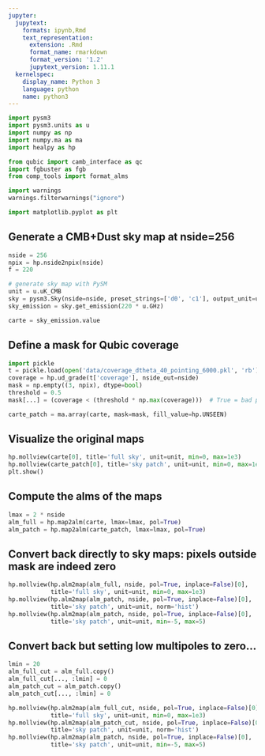 ```yaml
---
jupyter:
  jupytext:
    formats: ipynb,Rmd
    text_representation:
      extension: .Rmd
      format_name: rmarkdown
      format_version: '1.2'
      jupytext_version: 1.11.1
  kernelspec:
    display_name: Python 3
    language: python
    name: python3
---
```


```python
import pysm3
import pysm3.units as u
import numpy as np
import numpy.ma as ma
import healpy as hp

from qubic import camb_interface as qc
import fgbuster as fgb
from comp_tools import format_alms

import warnings
warnings.filterwarnings("ignore")

import matplotlib.pyplot as plt
```

## Generate a CMB+Dust sky map at nside=256

```python
nside = 256
npix = hp.nside2npix(nside)
f = 220
```

```python
# generate sky map with PySM
unit = u.uK_CMB
sky = pysm3.Sky(nside=nside, preset_strings=['d0', 'c1'], output_unit=unit)
sky_emission = sky.get_emission(220 * u.GHz)
```

```python
carte = sky_emission.value
```

## Define a mask for Qubic coverage

```python
import pickle
t = pickle.load(open('data/coverage_dtheta_40_pointing_6000.pkl', 'rb'))
coverage = hp.ud_grade(t['coverage'], nside_out=nside)
mask = np.empty((3, npix), dtype=bool)
threshold = 0.5
mask[...] = (coverage < (threshold * np.max(coverage)))  # True = bad pixel
```

```python
carte_patch = ma.array(carte, mask=mask, fill_value=hp.UNSEEN)
```

## Visualize the original maps

```python
hp.mollview(carte[0], title='full sky', unit=unit, min=0, max=1e3)
hp.mollview(carte_patch[0], title='sky patch', unit=unit, min=0, max=1e3)
plt.show()
```

## Compute the alms of the maps

```python
lmax = 2 * nside
alm_full = hp.map2alm(carte, lmax=lmax, pol=True)
alm_patch = hp.map2alm(carte_patch, lmax=lmax, pol=True)
```

## Convert back directly to sky maps: pixels outside mask are indeed zero

```python
hp.mollview(hp.alm2map(alm_full, nside, pol=True, inplace=False)[0],
            title='full sky', unit=unit, min=0, max=1e3)
hp.mollview(hp.alm2map(alm_patch, nside, pol=True, inplace=False)[0],
            title='sky patch', unit=unit, norm='hist')
hp.mollview(hp.alm2map(alm_patch, nside, pol=True, inplace=False)[0],
            title='sky patch', unit=unit, min=-5, max=5)
```

## Convert back but setting low multipoles to zero...

```python
lmin = 20
alm_full_cut = alm_full.copy()
alm_full_cut[..., :lmin] = 0
alm_patch_cut = alm_patch.copy()
alm_patch_cut[..., :lmin] = 0
```

```python
hp.mollview(hp.alm2map(alm_full_cut, nside, pol=True, inplace=False)[0],
            title='full sky', unit=unit, min=0, max=1e3)
hp.mollview(hp.alm2map(alm_patch_cut, nside, pol=True, inplace=False)[0],
            title='sky patch', unit=unit, norm='hist')
hp.mollview(hp.alm2map(alm_patch, nside, pol=True, inplace=False)[0],
            title='sky patch', unit=unit, min=-5, max=5)
```
